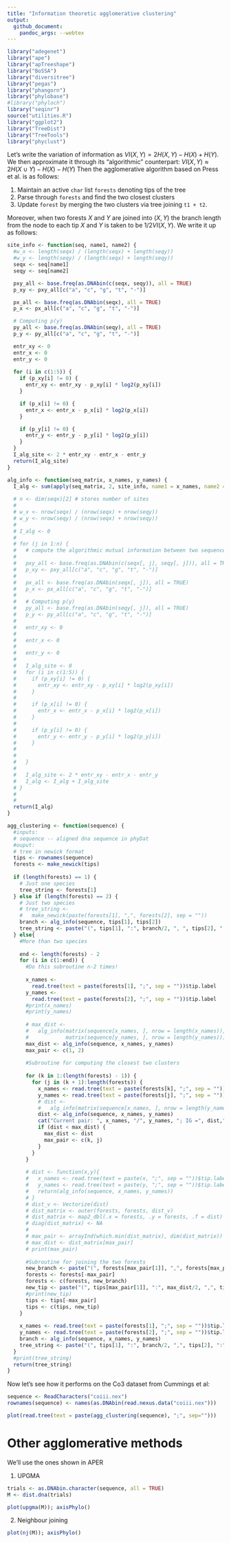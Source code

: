 ```yaml
---
title: "Information theoretic agglomerative clustering"
output:
  github_document:
    pandoc_args: --webtex
---
```


```r
library("adegenet")
library("ape")
library("apTreeshape")
library("BoSSA")
library("diversitree")
library("pegas")
library("phangorn")
library("phylobase")
#library("phyloch")
library("seqinr")
source("utilities.R")
library("ggplot2")
library("TreeDist")
library("TreeTools")
library("phyclust")
```

Let's write the variation of information as $VI(X,Y) = 2H(X,Y) - H(X) + H(Y)$. We then approximate it through its "algorithmic" counterpart: $VI(X,Y) \approx 2H(X \cup Y) - H(X) - H(Y)$ Then the agglomerative algorithm based on Press et al. is as follows: 

1. Maintain an active `char` list `forests` denoting tips of the tree
2. Parse through `forests` and find the two closest clusters 
3. Update `forest` by merging the two clusters via tree joining `t1 + t2`. 

Moreover, when two forests $X$ and $Y$ are joined into $(X,Y)$ the branch length from the node to each tip $X$ and $Y$ is taken to be $1/2 VI(X,Y)$. We write it up as follows: 

```r
site_info <- function(seq, name1, name2) {
  #w_x <- length(seqx) / (length(seqx) + length(seqy))
  #w_y <- length(seqy) / (length(seqx) + length(seqy))
  seqx <- seq[name1]
  seqy <- seq[name2]

  pxy_all <- base.freq(as.DNAbin(c(seqx, seqy)), all = TRUE)
  p_xy <- pxy_all[c("a", "c", "g", "t", "-")]

  px_all <- base.freq(as.DNAbin(seqx), all = TRUE)
  p_x <- px_all[c("a", "c", "g", "t", "-")]

  # Computing p(y)
  py_all <- base.freq(as.DNAbin(seqy), all = TRUE)
  p_y <- py_all[c("a", "c", "g", "t", "-")]

  entr_xy <- 0
  entr_x <- 0
  entr_y <- 0
  
  for (i in c(1:5)) {
    if (p_xy[i] != 0) {
      entr_xy <- entr_xy - p_xy[i] * log2(p_xy[i])
    }

    if (p_x[i] != 0) {
      entr_x <- entr_x - p_x[i] * log2(p_x[i])
    }

    if (p_y[i] != 0) {
      entr_y <- entr_y - p_y[i] * log2(p_y[i])
    }
  }
  I_alg_site <- 2 * entr_xy - entr_x - entr_y
  return(I_alg_site)
}

```

```r
alg_info <- function(seq_matrix, x_names, y_names) {
  I_alg <- sum(apply(seq_matrix, 2, site_info, name1 = x_names, name2 = y_names))
  
  # n <- dim(seqx)[2] # stores number of sites
  # 
  # w_x <- nrow(seqx) / (nrow(seqx) + nrow(seqy))
  # w_y <- nrow(seqy) / (nrow(seqx) + nrow(seqy))
  # 
  # I_alg <- 0
  # 
  # for (j in 1:n) {
  #   # compute the algorithmic mutual information between two sequences at one site
  #   
  #   pxy_all <- base.freq(as.DNAbin(c(seqx[, j], seqy[, j])), all = TRUE)
  #   p_xy <- pxy_all[c("a", "c", "g", "t", "-")]
  #   
  #   px_all <- base.freq(as.DNAbin(seqx[, j]), all = TRUE)
  #   p_x <- px_all[c("a", "c", "g", "t", "-")]
  #   
  #   # Computing p(y)
  #   py_all <- base.freq(as.DNAbin(seqy[, j]), all = TRUE)
  #   p_y <- py_all[c("a", "c", "g", "t", "-")]
  #   
  #   entr_xy <- 0
  #   
  #   entr_x <- 0
  #   
  #   entr_y <- 0
  #   
  #   I_alg_site <- 0
  #   for (i in c(1:5)) {
  #     if (p_xy[i] != 0) {
  #       entr_xy <- entr_xy - p_xy[i] * log2(p_xy[i])
  #     }
  #     
  #     if (p_x[i] != 0) {
  #       entr_x <- entr_x - p_x[i] * log2(p_x[i])
  #     }
  #     
  #     if (p_y[i] != 0) {
  #       entr_y <- entr_y - p_y[i] * log2(p_y[i])
  #     }
  #     
  #     
  #   }
  #   
  #   I_alg_site <- 2 * entr_xy - entr_x - entr_y
  #   I_alg <- I_alg + I_alg_site
  # }
  # 
  # 
  return(I_alg)
}

```


```r
agg_clustering <- function(sequence) {
  #inputs:
  # sequence -- aligned dna sequence in phyDat
  #ouput:
  # tree in newick format
  tips <- rownames(sequence)
  forests <- make_newick(tips)
  
  if (length(forests) == 1) {
    # Just one species
    tree_string <- forests[1]
  } else if (length(forests) == 2) {
    # Just two species
    # tree_string <-
    #   make_newick(paste(forests[1], ",", forests[2], sep = ""))
    branch <- alg_info(sequence, tips[1], tips[2])
    tree_string <- paste("(", tips[1], ":", branch/2, ", ", tips[2], ":", branch/2, ")", sep = "")
  } else{
    #More than two species
    
    end <- length(forests) - 2
    for (i in c(1:end)) {
      #Do this subroutine n-2 times!
      
      x_names <-
        read.tree(text = paste(forests[1], ";", sep = ""))$tip.label
      y_names <-
        read.tree(text = paste(forests[2], ";", sep = ""))$tip.label
      #print(x_names)
      #print(y_names)
      
      # max_dist <-
      #   alg_info(matrix(sequence[x_names, ], nrow = length(x_names)),
      #            matrix(sequence[y_names, ], nrow = length(y_names)))
      max_dist <- alg_info(sequence, x_names, y_names)
      max_pair <- c(1, 2)
      
      #Subroutine for computing the closest two clusters
      
      for (k in 1:(length(forests) - 1)) {
        for (j in (k + 1):length(forests)) {
          x_names <- read.tree(text = paste(forests[k], ";", sep = ""))$tip.label
          y_names <- read.tree(text = paste(forests[j], ";", sep = ""))$tip.label
          # dist <-
          #   alg_info(matrix(sequence[x_names, ], nrow = length(y_names)))
          dist <- alg_info(sequence, x_names, y_names)
          cat("Current pair: ", x_names, "/", y_names, "; IG =", dist,"\n")
          if (dist < max_dist) {
            max_dist <- dist
            max_pair <- c(k, j)
          }
        }
      }
      
      # dist <- function(x,y){
      #   x_names <- read.tree(text = paste(x, ";", sep = ""))$tip.label
      #   y_names <- read.tree(text = paste(y, ";", sep = ""))$tip.label
      #   return(alg_info(sequence, x_names, y_names))
      # }
      # dist_v <- Vectorize(dist)
      # dist_matrix <- outer(forests, forests, dist_v)
      # dist_matrix <- map2_dbl(.x = forests, .y = forests, .f = dist)
      # diag(dist_matrix) <- NA
      # 
      # max_pair <- arrayInd(which.min(dist_matrix), dim(dist_matrix))
      # max_dist <- dist_matrix[max_pair]
      # print(max_pair)
      
      #Subroutine for joining the two forests
      new_branch <- paste("(", forests[max_pair[1]], ",", forests[max_pair[2]], ")", sep = "")
      forests <- forests[-max_pair]
      forests <- c(forests, new_branch)
      new_tip <- paste("(", tips[max_pair[1]], ":", max_dist/2, ",", tips[max_pair[2]], ":", max_dist/2, ")", sep = "")
      #print(new_tip)
      tips <- tips[-max_pair]
      tips <- c(tips, new_tip)
    }
    
    x_names <- read.tree(text = paste(forests[1], ";", sep = ""))$tip.label
    y_names <- read.tree(text = paste(forests[2], ";", sep = ""))$tip.label
    branch <- alg_info(sequence, x_names, y_names)
    tree_string <- paste("(", tips[1], ":", branch/2, ",", tips[2], ":", branch/2, ")", sep = "")
  }
  #print(tree_string)
  return(tree_string)
}
```

Now let's see how it performs on the Co3 dataset from Cummings et al: 

```r
sequence <- ReadCharacters("coiii.nex")
rownames(sequence) <- names(as.DNAbin(read.nexus.data("coiii.nex")))

```

```r
plot(read.tree(text = paste(agg_clustering(sequence), ";", sep="")))
```

# Other agglomerative methods 

We'll use the ones shown in APER

1. UPGMA

```r
trials <- as.DNAbin.character(sequence, all = TRUE)
M <- dist.dna(trials)
```

```r
plot(upgma(M)); axisPhylo()
```

2. Neighbour joining 

```r
plot(nj(M)); axisPhylo()
```

